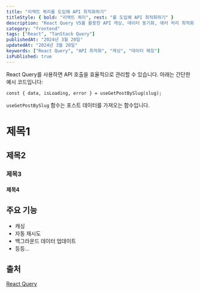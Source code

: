 ```yaml
---
title: "리액트 쿼리를 도입해 API 최적화하기"
titleStyle: { bold: "리액트 쿼리", rest: "를 도입해 API 최적화하기" }
description: "React Query V5를 활용한 API 캐싱, 데이터 동기화, 에러 처리 최적화 방법을 상세히 알아봅니다."
category: "frontend"
tags: ["React", "TanStack Query"]
publishedAt: "2024년 3월 20일"
updatedAt: "2024년 3월 20일"
keywords: ["React Query", "API 최적화", "캐싱", "데이터 페칭"]
isPublished: true
---
```


React Query를 사용하면 API 호출을 효율적으로 관리할 수 있습니다.
아래는 간단한 예시 코드입니다:

```tsx
const { data, isLoading, error } = useGetPostBySlug(slug);
```

`useGetPostBySlug` 함수는 포스트 데이터를 가져오는 함수입니다.

# 제목1

## 제목2

### 제목3

#### 제목4

## 주요 기능

- 캐싱
- 자동 재시도
- 백그라운드 데이터 업데이트
- 등등...

## 출처

[React Query](https://tanstack.com/query)
